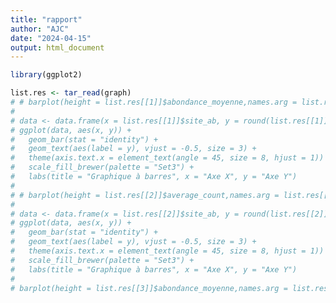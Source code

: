```yaml
---
title: "rapport"
author: "AJC"
date: "2024-04-15"
output: html_document
---
```

```r
library(ggplot2)

list.res <- tar_read(graph)
# # barplot(height = list.res[[1]]$abondance_moyenne,names.arg = list.res[[1]]$site_ab,las = 2)
# 
# data <- data.frame(x = list.res[[1]]$site_ab, y = round(list.res[[1]]$abondance_moyenne))
# ggplot(data, aes(x, y)) +
#   geom_bar(stat = "identity") +
#   geom_text(aes(label = y), vjust = -0.5, size = 3) +
#   theme(axis.text.x = element_text(angle = 45, size = 8, hjust = 1)) +
#   scale_fill_brewer(palette = "Set3") +
#   labs(title = "Graphique à barres", x = "Axe X", y = "Axe Y")
# 
# # barplot(height = list.res[[2]]$average_count,names.arg = list.res[[2]]$site_ab, las=2)
# 
# data <- data.frame(x = list.res[[2]]$site_ab, y = round(list.res[[2]]$average_count))
# ggplot(data, aes(x, y)) +
#   geom_bar(stat = "identity") +
#   geom_text(aes(label = y), vjust = -0.5, size = 3) +
#   theme(axis.text.x = element_text(angle = 45, size = 8, hjust = 1)) +
#   scale_fill_brewer(palette = "Set3") +
#   labs(title = "Graphique à barres", x = "Axe X", y = "Axe Y")
# 
# barplot(height = list.res[[3]]$abondance_moyenne,names.arg = list.res[[3]]$transparence_eau)
```

